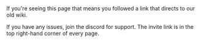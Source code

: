 
<Callout type="warning">
    If you're seeing this page that means you followed a link that directs to our old wiki.
</Callout>


If you have any issues, join the discord for support. The invite link is in the top right-hand corner of every page.